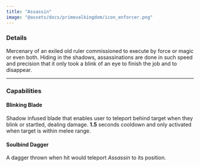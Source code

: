 ```yaml
---
title: "Assassin"
image: "@assets/docs/primevalkingdom/icon_enforcer.png"
---
```


### Details

Mercenary of an exiled old ruler commissioned to execute by force or magic or even both. Hiding in the shadows, assassinations are done in such speed and precision that it only took a blink of an eye to finish the job and to disappear.

---

### Capabilities

<Tabs client:load>

<Tab name="Main Attack">

#### Blinking Blade

Shadow infused blade that enables user to teleport behind target when they blink or startled, dealing damage. **1.5** seconds cooldown and only activated when target is within melee range.

#### Soulbind Dagger

A dagger thrown when hit would teleport *Assassin* to its position.

</Tab>

</Tabs>
